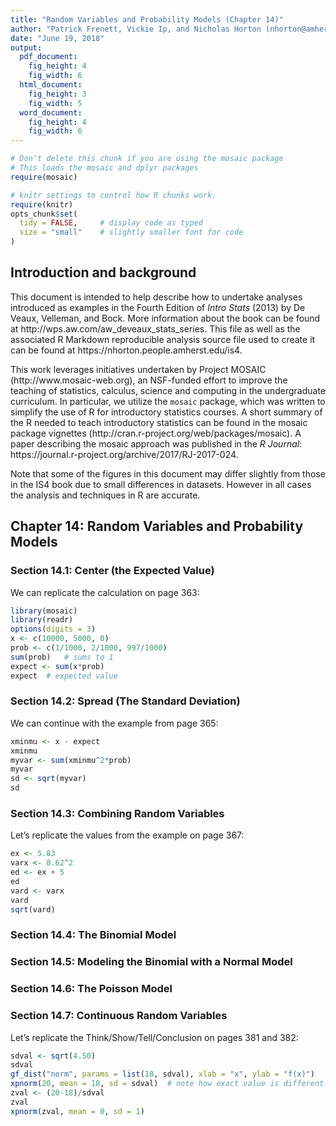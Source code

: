 ```yaml
---
title: "Random Variables and Probability Models (Chapter 14)"
author: "Patrick Frenett, Vickie Ip, and Nicholas Horton (nhorton@amherst.edu)"
date: "June 19, 2018"
output: 
  pdf_document:
    fig_height: 4
    fig_width: 6
  html_document:
    fig_height: 3
    fig_width: 5
  word_document:
    fig_height: 4
    fig_width: 6
---
```

  
  
```r
# Don't delete this chunk if you are using the mosaic package
# This loads the mosaic and dplyr packages
require(mosaic)
```

```r
# knitr settings to control how R chunks work.
require(knitr)
opts_chunk$set(
  tidy = FALSE,     # display code as typed
  size = "small"    # slightly smaller font for code
)
```

## Introduction and background 

This document is intended to help describe how to undertake analyses introduced 
as examples in the Fourth Edition of *Intro Stats* (2013) by De Veaux, Velleman, and Bock.
More information about the book can be found at http://wps.aw.com/aw_deveaux_stats_series.  This
file as well as the associated R Markdown reproducible analysis source file used to create it can be found at https://nhorton.people.amherst.edu/is4.

This work leverages initiatives undertaken by Project MOSAIC (http://www.mosaic-web.org), an NSF-funded effort to improve the teaching of statistics, calculus, science and computing in the undergraduate curriculum. In particular, we utilize the `mosaic` package, which was written to simplify the use of R for introductory statistics courses. A short summary of the R needed to teach introductory statistics can be found in the mosaic package vignettes (http://cran.r-project.org/web/packages/mosaic). A paper describing the mosaic approach was published in the *R Journal*: https://journal.r-project.org/archive/2017/RJ-2017-024.

Note that some of the figures in this document may differ slightly from those in the IS4 book due to small differences in datasets. However in all cases the analysis and techniques in R are accurate.

## Chapter 14: Random Variables and Probability Models

### Section 14.1: Center (the Expected Value)

We can replicate the calculation on page 363:

```r
library(mosaic)
library(readr)
options(digits = 3)
x <- c(10000, 5000, 0)
prob <- c(1/1000, 2/1000, 997/1000)
sum(prob)   # sums to 1
expect <- sum(x*prob)
expect  # expected value
```

### Section 14.2: Spread (The Standard Deviation)

We can continue with the example from page 365:

```r
xminmu <- x - expect
xminmu
myvar <- sum(xminmu^2*prob)
myvar
sd <- sqrt(myvar)
sd
```

### Section 14.3: Combining Random Variables

Let's replicate the values from the example on page 367:

```r
ex <- 5.83
varx <- 8.62^2
ed <- ex + 5
ed
vard <- varx
vard
sqrt(vard)
```

### Section 14.4: The Binomial Model

### Section 14.5: Modeling the Binomial with a Normal Model

### Section 14.6: The Poisson Model

### Section 14.7: Continuous Random Variables

Let's replicate the Think/Show/Tell/Conclusion on pages 381 and 382:

```r
sdval <- sqrt(4.50)
sdval
gf_dist("norm", params = list(18, sdval), xlab = "x", ylab = "f(x)")
xpnorm(20, mean = 18, sd = sdval)  # note how exact value is different from the table!
zval <- (20-18)/sdval
zval
xpnorm(zval, mean = 0, sd = 1)    
```

